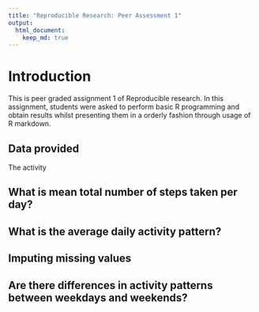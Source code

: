 ```yaml
---
title: "Reproducible Research: Peer Assessment 1"
output: 
  html_document:
    keep_md: true
---
```

# Introduction

This is peer graded assignment 1 of Reproducible research. In this assignment, students were asked to perform basic R programming and obtain results whilst presenting them in a orderly fashion through usage of R markdown.

## Data provided

The activity 



## What is mean total number of steps taken per day?



## What is the average daily activity pattern?



## Imputing missing values



## Are there differences in activity patterns between weekdays and weekends?
